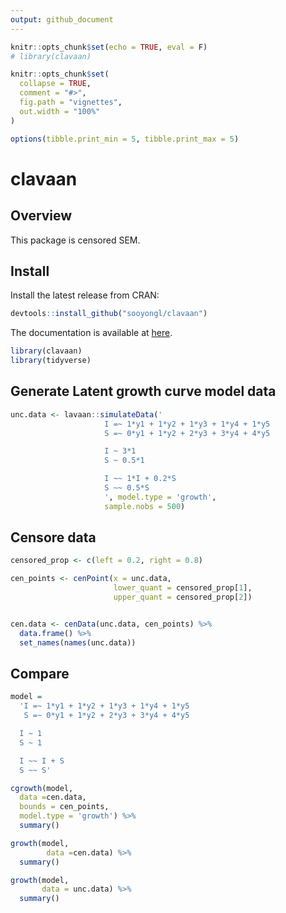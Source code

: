 ```yaml
---
output: github_document
---
```


```r
knitr::opts_chunk$set(echo = TRUE, eval = F)
# library(clavaan)

knitr::opts_chunk$set(
  collapse = TRUE,
  comment = "#>",
  fig.path = "vignettes",
  out.width = "100%"
)

options(tibble.print_min = 5, tibble.print_max = 5)
```

# clavaan 

## Overview

This package is censored SEM.

## Install

Install the latest release from CRAN:

```r
devtools::install_github("sooyongl/clavaan")
```

The documentation is available at [here](https://sooyongl.github.io/clavaan/).


```r
library(clavaan)
library(tidyverse)
```

## Generate Latent growth curve model data

```r
unc.data <- lavaan::simulateData('
                     I =~ 1*y1 + 1*y2 + 1*y3 + 1*y4 + 1*y5
                     S =~ 0*y1 + 1*y2 + 2*y3 + 3*y4 + 4*y5

                     I ~ 3*1
                     S ~ 0.5*1

                     I ~~ 1*I + 0.2*S
                     S ~~ 0.5*S
                     ', model.type = 'growth',
                     sample.nobs = 500)
```

## Censore data

```r
censored_prop <- c(left = 0.2, right = 0.8)

cen_points <- cenPoint(x = unc.data,
                       lower_quant = censored_prop[1],
                       upper_quant = censored_prop[2])


cen.data <- cenData(unc.data, cen_points) %>%
  data.frame() %>%
  set_names(names(unc.data))
```


## Compare

```r
model =
  'I =~ 1*y1 + 1*y2 + 1*y3 + 1*y4 + 1*y5
   S =~ 0*y1 + 1*y2 + 2*y3 + 3*y4 + 4*y5

  I ~ 1
  S ~ 1

  I ~~ I + S
  S ~~ S'

cgrowth(model,
  data =cen.data,
  bounds = cen_points,
  model.type = 'growth') %>%
  summary()

growth(model,
        data =cen.data) %>%
  summary()

growth(model,
       data = unc.data) %>%
  summary()
```

